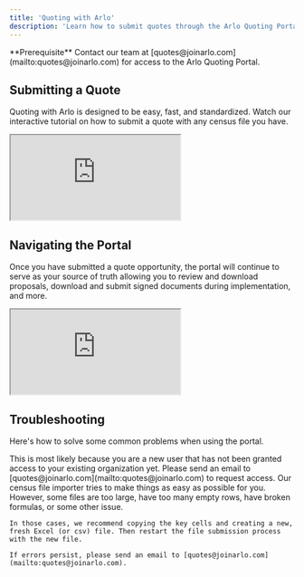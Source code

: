 ```yaml
---
title: 'Quoting with Arlo'
description: 'Learn how to submit quotes through the Arlo Quoting Portal'
---
```


<Info>
  **Prerequisite** Contact our team at [quotes@joinarlo.com](mailto:quotes@joinarlo.com) for access to the Arlo Quoting Portal.
</Info>


## Submitting a Quote 
Quoting with Arlo is designed to be easy, fast, and standardized. Watch our interactive tutorial on how to submit a quote with any census file you have.  

<iframe className="w-full aspect-video" src="https://www.loom.com/embed/24e7f4601261448788117b42db35759f?sid=382b7906-a3d8-4e2d-934b-73f038fc8fec"></iframe>


## Navigating the Portal
Once you have submitted a quote opportunity, the portal will continue to serve as your source of truth allowing you to review and download proposals, download and submit signed documents during implementation, and more.

<iframe className="w-full aspect-video" src="https://www.loom.com/embed/24e7f4601261448788117b42db35759f?sid=382b7906-a3d8-4e2d-934b-73f038fc8fec"></iframe>


## Troubleshooting

Here's how to solve some common problems when using the portal.

<AccordionGroup>
  <Accordion title="I can't see any submissions">
    This is most likely because you are a new user that has not been granted access to your existing organization yet. Please send an email to [quotes@joinarlo.com](mailto:quotes@joinarlo.com) to request access.
  </Accordion>
  <Accordion title="The census file importer is not allowing me to submit my census">
    Our census file importer tries to make things as easy as possible for you. However, some files are too large, have too many empty rows, have broken formulas, or some other issue.
    
    In those cases, we recommend copying the key cells and creating a new, fresh Excel (or csv) file. Then restart the file submission process with the new file.

    If errors persist, please send an email to [quotes@joinarlo.com](mailto:quotes@joinarlo.com).
  </Accordion>
</AccordionGroup>
